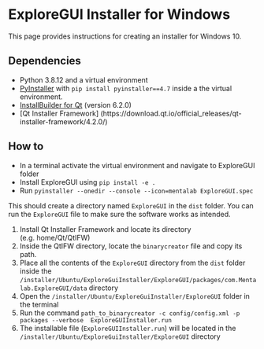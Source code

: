 # ExploreGUI Installer for Windows

This page provides instructions for creating an installer for Windows 10.

## Dependencies
- Python 3.8.12 and a virtual environment
- [PyInstaller](https://github.com/pyinstaller/pyinstaller) with `pip install pyinstaller==4.7` inside a the virtual environment.
- [InstallBuilder for Qt](https://installbuilder.com/download-installbuilder-for-qt-step-2.html) (version 6.2.0)
- [Qt Installer Framework] (https://download.qt.io/official_releases/qt-installer-framework/4.2.0/)

## How to

- In a terminal activate the virtual environment and navigate to ExploreGUI folder
- Install ExploreGUI using `pip install -e .`
- Run `pyinstaller --onedir --console --icon=mentalab ExploreGUI.spec`

This should create a directory named `ExploreGUI` in the `dist` folder. You can run the `ExploreGUI` file to make sure the software works as intended.


1. Install Qt Installer Framework and locate its directory (e.g. home/Qt/QtIFW)
2. Inside the QtIFW directory, locate the `binarycreator` file and copy its path.
3. Place all the contents of the `ExploreGUI` directory from the `dist` folder inside the `/installer/Ubuntu/ExploreGuiInstaller/ExploreGUI/packages/com.Mentalab.ExploreGUI/data` directory
4. Open the `/installer/Ubuntu/ExploreGuiInstaller/ExploreGUI` folder in the terminal
5. Run the command  `path_to_binarycreator -c config/config.xml -p packages --verbose  ExploreGUIInstaller.run`
6. The installable file (`ExploreGUIInstaller.run`) will be located in the `/installer/Ubuntu/ExploreGuiInstaller/ExploreGUI` directory

